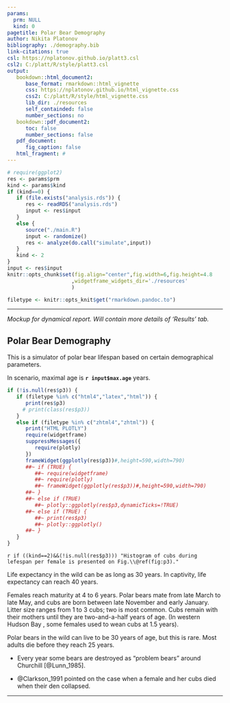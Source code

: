 ```yaml
---
params:
  prm: NULL
  kind: 0
pagetitle: Polar Bear Demography
author: Nikita Platonov
bibliography: ./demography.bib
link-citations: true
csl: https://nplatonov.github.io/platt3.csl
csl2: C:/platt/R/style/platt3.csl
output:
   bookdown::html_document2:
      base_format: rmarkdown::html_vignette
      css: https://nplatonov.github.io/html_vignette.css
      css2: C:/platt/R/style/html_vignette.css
      lib_dir: ./resources
      self_containded: false
      number_sections: no
   bookdown::pdf_document2:
      toc: false
      number_sections: false
   pdf_document:
      fig_caption: false
   html_fragment: #
---
```


```r
# require(ggplot2)
res <- params$prm
kind <- params$kind
if (kind==0) {
   if (file.exists("analysis.rds")) {
      res <- readRDS("analysis.rds")
      input <- res$input
   }
   else {
      source("./main.R")
      input <- randomize()
      res <- analyze(do.call("simulate",input))
   }
   kind <- 2
}
input <- res$input
knitr::opts_chunk$set(fig.align="center",fig.width=6,fig.height=4.8
                     ,widgetframe_widgets_dir='./resources'
                     )
```

```r
filetype <- knitr::opts_knit$get("rmarkdown.pandoc.to")
```
---- 

*Mockup for dynamical report. Will contain more details of 'Results' tab.*

## Polar Bear Demography

This is a simulator of polar bear lifespan based on certain demographical parameters.

In scenario, maximal age is **`r input$max.age`** years.


```r
if (!is.null(res$p3)) {
   if (filetype %in% c("html4","latex","html")) {
      print(res$p3)
     # print(class(res$p3))
   }
   else if (filetype %in% c("zhtml4","zhtml")) {
      print("HTML PLOTLY")
      require(widgetframe)
      suppressMessages({
         require(plotly)
      })
      frameWidget(ggplotly(res$p3))#,height=590,width=790)
      ##~ if (TRUE) {
         ##~ require(widgetframe)
         ##~ require(plotly)
         ##~ frameWidget(ggplotly(res$p3))#,height=590,width=790)
      ##~ }
      ##~ else if (TRUE)
         ##~ plotly::ggplotly(res$p3,dynamicTicks=!TRUE)
      ##~ else if (TRUE) {
         ##~ print(res$p3)
         ##~ plotly::ggplotly()
      ##~ }
   }
}
```

`r if ((kind==2)&&(!is.null(res$p3))) "Histogram of cubs during lefespan per female is presented on Fig.\\@ref(fig:p3)."`

Life expectancy in the wild can be as long as 30 years. In captivity, life expectancy can reach 40 years.

Females reach maturity at 4 to 6 years. Polar bears mate from late March to late May, and cubs are born between late November and early January. Litter size ranges from 1 to 3 cubs; two is most common. Cubs remain with their mothers until they are two-and-a-half years of age. (In western Hudson Bay , some females used to wean cubs at 1.5 years).


Polar bears in the wild can live to be 30 years of age, but this is rare. Most adults die before they reach 25 years.

+ Every year some bears are destroyed as "problem bears" around Churchill [@Lunn_1985].

+ @Clarkson_1991 pointed on the case when a female and her cubs died when their den collapsed.

---
